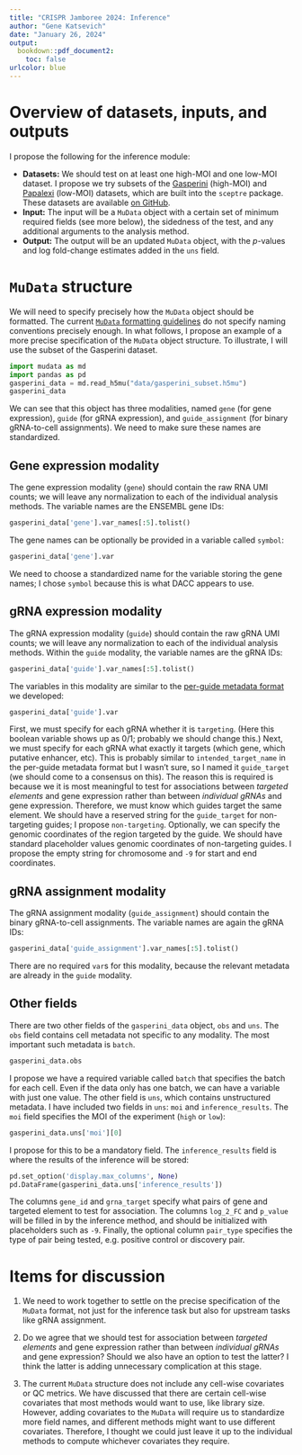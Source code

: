 ```yaml
---
title: "CRISPR Jamboree 2024: Inference"
author: "Gene Katsevich"
date: "January 26, 2024"
output: 
  bookdown::pdf_document2:
    toc: false
urlcolor: blue
---
```


# Overview of datasets, inputs, and outputs

I propose the following for the inference module:

- **Datasets:** We should test on at least one high-MOI and one low-MOI dataset. I propose we try subsets of the [Gasperini](https://katsevich-lab.github.io/sceptre/reference/highmoi_example_data.html) (high-MOI) and [Papalexi](https://katsevich-lab.github.io/sceptre/reference/lowmoi_example_data.html) (low-MOI) datasets, which are built into the `sceptre` package. These datasets are available [on GitHub](https://github.com/Katsevich-Lab/sceptre-igvf/tree/main/data).
- **Input:** The input will be a `MuData` object with a certain set of minimum required fields (see more below), the sidedness of the test, and any additional arguments to the analysis method. 
- **Output:** The output will be an updated `MuData` object, with the $p$-values and log fold-change estimates added in the `uns` field. 

# `MuData` structure

We will need to specify precisely how the `MuData` object should be formatted. The current [`MuData` formatting guidelines](https://docs.google.com/document/d/1Y7LThEF4rPT5DnzwZnQ5uIek-X0BqZorLI5Mm8A8PF4/edit#heading=h.ut379ivr6x0a) do not specify naming conventions precisely enough. In what follows, I propose an example of a more precise specification of the `MuData` object structure. To illustrate, I will use the subset of the Gasperini dataset. 

```python
import mudata as md
import pandas as pd
gasperini_data = md.read_h5mu("data/gasperini_subset.h5mu")
gasperini_data
```

We can see that this object has three modalities, named `gene` (for gene expression), `guide` (for gRNA expression), and `guide_assignment` (for binary gRNA-to-cell assignments). We need to make sure these names are standardized. 

## Gene expression modality 

The gene expression modality (`gene`) should contain the raw RNA UMI counts; we will leave any normalization to each of the individual analysis methods. The variable names are the ENSEMBL gene IDs: 
```python
gasperini_data['gene'].var_names[:5].tolist()
```
The gene names can be optionally be provided in a variable called `symbol`: 
```python
gasperini_data['gene'].var
```
We need to choose a standardized name for the variable storing the gene names; I chose `symbol` because this is what DACC appears to use. 

## gRNA expression modality 

The gRNA expression modality (`guide`) should contain the raw gRNA UMI counts; we will leave any normalization to each of the individual analysis methods. Within the `guide` modality, the variable names are the gRNA IDs: 
```python
gasperini_data['guide'].var_names[:5].tolist()
```
The variables in this modality are similar to the [per-guide metadata format](https://docs.google.com/document/d/1tib4To6XjMYTxeBRCgvgRD5JCq2XsmcJDjMcL2AGzso/edit) we developed:
```python
gasperini_data['guide'].var
```
First, we must specify for each gRNA whether it is `targeting`. (Here this boolean variable shows up as 0/1; probably we should change this.) Next, we must specify for each gRNA what exactly it targets (which gene, which putative enhancer, etc). This is probably similar to `intended_target_name` in the per-guide metadata format but I wasn't sure, so I named it `guide_target` (we should come to a consensus on this). The reason this is required is because we it is most meaningful to test for associations between *targeted elements* and gene expression rather than between *individual gRNAs* and gene expression. Therefore, we must know which guides target the same element. We should have a reserved string for the `guide_target` for non-targeting guides; I propose `non-targeting`. Optionally, we can specify the genomic coordinates of the region targeted by the guide. We should have standard placeholder values genomic coordinates of non-targeting guides. I propose the empty string for chromosome and `-9` for start and end coordinates. 

## gRNA assignment modality 

The gRNA assignment modality (`guide_assignment`) should contain the binary gRNA-to-cell assignments. The variable names are again the gRNA IDs: 
```python
gasperini_data['guide_assignment'].var_names[:5].tolist()
```
There are no required `var`s for this modality, because the relevant metadata are already in the `guide` modality.

## Other fields

There are two other fields of the `gasperini_data` object, `obs` and `uns`. The `obs` field contains cell metadata not specific to any modality. The most important such metadata is `batch`. 
```python
gasperini_data.obs
```

I propose we have a required variable called `batch` that specifies the batch for each cell. Even if the data only has one batch, we can have a variable with just one value. The other field is `uns`, which contains unstructured metadata. I have included two fields in `uns`: `moi` and `inference_results`. The `moi` field specifies the MOI of the experiment (`high` or `low`):
```python
gasperini_data.uns['moi'][0]
```

I propose for this to be a mandatory field. The `inference_results` field is where the results of the inference will be stored:
```python
pd.set_option('display.max_columns', None)
pd.DataFrame(gasperini_data.uns['inference_results'])
```

The columns `gene_id` and `grna_target` specify what pairs of gene and targeted element to test for association. The columns `log_2_FC` and `p_value` will be filled in by the inference method, and should be initialized with placeholders such as `-9`. Finally, the optional column `pair_type` specifies the type of pair being tested, e.g. positive control or discovery pair. 

# Items for discussion

1. We need to work together to settle on the precise specification of the `MuData` format, not just for the inference task but also for upstream tasks like gRNA assignment.

2. Do we agree that we should test for association between *targeted elements* and gene expression rather than between *individual gRNAs* and gene expression? Should we also have an option to test the latter? I think the latter is adding unnecessary complication at this stage.

3. The current `MuData` structure does not include any cell-wise covariates or QC metrics. We have discussed that there are certain cell-wise covariates that most methods would want to use, like library size. However, adding covariates to the `MuData` will require us to standardize more field names, and different methods might want to use different covariates. Therefore, I thought we could just leave it up to the individual methods to compute whichever covariates they require. 